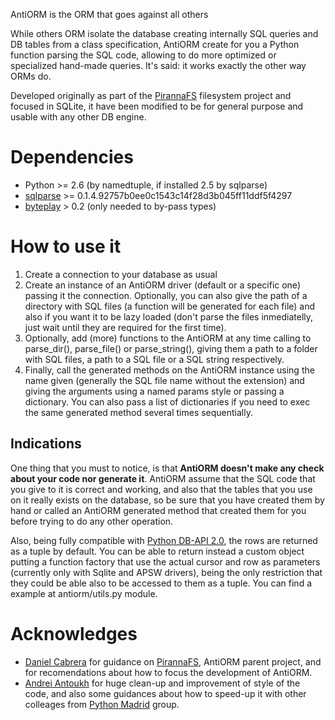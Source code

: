 AntiORM is the ORM that goes against all others

While others ORM isolate the database creating internally SQL queries and DB tables from a class specification, AntiORM create for you a Python function parsing the SQL code, allowing to do more optimized or specialized hand-made queries. It's said: it works exactly the other way ORMs do.

Developed originally as part of the [https://github.com/piranna/PirannaFS PirannaFS] filesystem project and focused in SQLite, it have been modified to be for general purpose and usable with any other DB engine.

= Dependencies =
* Python   >= 2.6 (by namedtuple, if installed 2.5 by sqlparse)
* [https://github.com/piranna/sqlparse sqlparse] >= 0.1.4.92757b0ee0c1543c14f28d3b045ff11ddf5f4297
* [http://code.google.com/p/byteplay byteplay] > 0.2 (only needed to by-pass types)

= How to use it =
# Create a connection to your database as usual
# Create an instance of an AntiORM driver (default or a specific one) passing it the connection. Optionally, you can also give the path of a directory with SQL files (a function will be generated for each file) and also if you want it to be lazy loaded (don't parse the files inmediatelly, just wait until they are required for the first time).
# Optionally, add (more) functions to the AntiORM at any time calling to parse_dir(), parse_file() or parse_string(), giving them a path to a folder with SQL files, a path to a SQL file or a SQL string respectively.
# Finally, call the generated methods on the AntiORM instance using the name given (generally the SQL file name without the extension) and giving the arguments using a named params style or passing a dictionary. You can also pass a list of dictionaries if you need to exec the same generated method several times sequentially.

== Indications ==
One thing that you must to notice, is that '''AntiORM doesn't make any check about your code nor generate it'''. AntiORM assume that the SQL code that you give to it is correct and working, and also that the tables that you use on it really exists on the database, so be sure that you have created them by hand or called an AntiORM generated method that created them for you before trying to do any other operation.

Also, being fully compatible with [http://www.python.org/dev/peps/pep-0249 Python DB-API 2.0], the rows are returned as a tuple by default. You can be able to return instead a custom object putting a function factory that use the actual cursor and row as parameters (currently only with Sqlite and APSW drivers), being the only restriction that they could be able also to be accessed to them as a tuple. You can find a example at antiorm/utils.py module.

= Acknowledges =
* [https://github.com/dansrocks Daniel Cabrera] for guidance on [https://github.com/piranna/PirannaFS PirannaFS], AntiORM parent project, and for recomendations about how to focus the development of AntiORM.
* [https://github.com/niwibe Andrei Antoukh] for huge clean-up and improvement of style of the code, and also some guidances about how to speed-up it with other colleages from [http://www.python-madrid.es Python Madrid] group.
